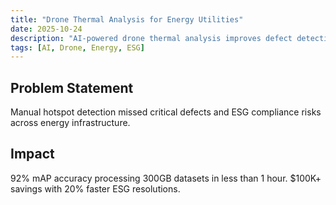 ```yaml
---
title: "Drone Thermal Analysis for Energy Utilities"
date: 2025-10-24
description: "AI-powered drone thermal analysis improves defect detection and ESG compliance, saving $100K+."
tags: [AI, Drone, Energy, ESG]
---
```


## Problem Statement
Manual hotspot detection missed critical defects and ESG compliance risks across energy infrastructure.

## Impact
92% mAP accuracy processing 300GB datasets in less than 1 hour. $100K+ savings with 20% faster ESG resolutions.
